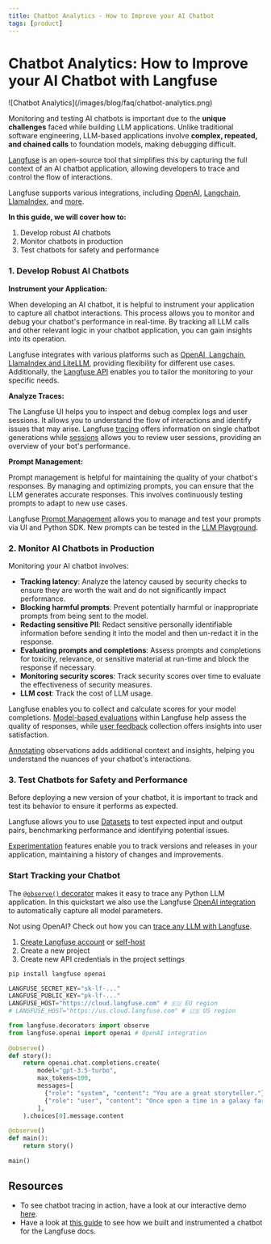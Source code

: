 ```yaml
---
title: Chatbot Analytics - How to Improve your AI Chatbot
tags: [product]
---
```


# Chatbot Analytics: How to Improve your AI Chatbot with Langfuse

<Frame border fullWidth>
  ![Chatbot Analytics](/images/blog/faq/chatbot-analytics.png)
</Frame>

Monitoring and testing AI chatbots is important due to the **unique challenges** faced while building LLM applications. Unlike traditional software engineering, LLM-based applications involve **complex, repeated, and chained calls** to foundation models, making debugging difficult. 

[Langfuse](https://langfuse.com) is an open-source tool that simplifies this by capturing the full context of an AI chatbot application, allowing developers to trace and control the flow of interactions. 

Langfuse supports various integrations, including [OpenAI](/docs/integrations/openai/python/get-started), [Langchain](/docs/integrations/langchain/tracing), [LlamaIndex](/docs/integrations/llama-index/get-started), and [more](/docs/integrations/overview).

**In this guide, we will cover how to:**

1. Develop robust AI chatbots
2. Monitor chatbots in production
3. Test chatbots for safety and performance

### 1. Develop Robust AI Chatbots

**Instrument your Application:**

When developing an AI chatbot, it is helpful to instrument your application to capture all chatbot interactions. This process allows you to monitor and debug your chatbot's performance in real-time. By tracking all LLM calls and other relevant logic in your chatbot application, you can gain insights into its operation. 

Langfuse integrates with various platforms such as [OpenAI, Langchain, LlamaIndex and LiteLLM](/docs/integrations/overview), providing flexibility for different use cases. Additionally, the [Langfuse API](https://api.reference.langfuse.com) enables you to tailor the monitoring to your specific needs.

**Analyze Traces:**

The Langfuse UI helps you to inspect and debug complex logs and user sessions. It allows you to understand the flow of interactions and identify issues that may arise. Langfuse [tracing](/docs/tracing) offers information on single chatbot generations while [sessions](/docs/tracing-features/sessions) allows you to review user sessions, providing an overview of your bot's performance.

**Prompt Management:**

Prompt management is helpful for maintaining the quality of your chatbot's responses. By managing and optimizing prompts, you can ensure that the LLM generates accurate responses. This involves continuously testing prompts to adapt to new use cases. 

Langfuse [Prompt Management](/docs/prompts/get-started) allows you to manage and test your prompts via UI and Python SDK. New prompts can be tested in the [LLM Playground](/docs/playground).

### 2. Monitor AI Chatbots in Production

Monitoring your AI chatbot involves:

- **Tracking latency**: Analyze the latency caused by security checks to ensure they are worth the wait and do not significantly impact performance.
- **Blocking harmful prompts**: Prevent potentially harmful or inappropriate prompts from being sent to the model.
- **Redacting sensitive PII**: Redact sensitive personally identifiable information before sending it into the model and then un-redact it in the response.
- **Evaluating prompts and completions**: Assess prompts and completions for toxicity, relevance, or sensitive material at run-time and block the response if necessary.
- **Monitoring security scores**: Track security scores over time to evaluate the effectiveness of security measures.
- **LLM cost**: Track the cost of LLM usage.

Langfuse enables you to collect and calculate scores for your model completions. [Model-based evaluations](/docs/scores/model-based-evals/overview) within Langfuse help assess the quality of responses, while [user feedback](/docs/scores/user-feedback) collection offers insights into user satisfaction. 

[Annotating](/docs/scores/annotation) observations adds additional context and insights, helping you understand the nuances of your chatbot's interactions.

### 3. Test Chatbots for Safety and Performance

Before deploying a new version of your chatbot, it is important to track and test its behavior to ensure it performs as expected. 

Langfuse allows you to use [Datasets](/docs/datasets/overview) to test expected input and output pairs, benchmarking performance and identifying potential issues. 

[Experimentation](/docs/experimentation) features enable you to track versions and releases in your application, maintaining a history of changes and improvements. 

### Start Tracking your Chatbot

The [`@observe()` decorator](/docs/sdk/python/decorators) makes it easy to trace any Python LLM application. In this quickstart we also use the Langfuse [OpenAI integration](/docs/integrations/openai) to automatically capture all model parameters.

Not using OpenAI? Check out how you can [trace any LLM with Langfuse](/docs/get-started).

1.  [Create Langfuse account](https://cloud.langfuse.com/auth/sign-up) or [self-host](/docs/deployment/self-host)
2.  Create a new project
3.  Create new API credentials in the project settings

```bash
pip install langfuse openai
```

```python
LANGFUSE_SECRET_KEY="sk-lf-..."
LANGFUSE_PUBLIC_KEY="pk-lf-..."
LANGFUSE_HOST="https://cloud.langfuse.com" # 🇪🇺 EU region
# LANGFUSE_HOST="https://us.cloud.langfuse.com" # 🇺🇸 US region
```

```python
from langfuse.decorators import observe
from langfuse.openai import openai # OpenAI integration
 
@observe()
def story():
    return openai.chat.completions.create(
        model="gpt-3.5-turbo",
        max_tokens=100,
        messages=[
          {"role": "system", "content": "You are a great storyteller."},
          {"role": "user", "content": "Once upon a time in a galaxy far, far away..."}
        ],
    ).choices[0].message.content
 
@observe()
def main():
    return story()
 
main()
```
## Resources

- To see chatbot tracing in action, have a look at our interactive demo [here](https://langfuse.com/demo).
- Have a look at [this guide](https://langfuse.com/blog/qa-chatbot-for-langfuse-docs) to see how we built and instrumented a chatbot for the Langfuse docs.

